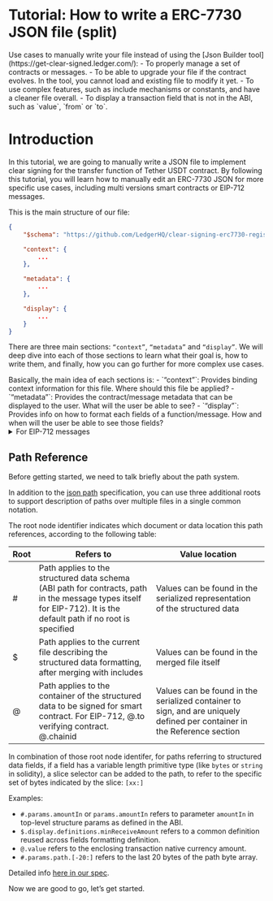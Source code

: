 
# Tutorial: How to write a ERC-7730 JSON file (split)

<Callout type="info" emoji="ℹ️">
    Use cases to manually write your file instead of using the [Json Builder tool](https://get-clear-signed.ledger.com/): 
    - To properly manage a set of contracts or messages.
    - To be able to upgrade your file if the contract evolves. In the tool, you cannot load and existing file to modify it yet.
    - To use complex features, such as include mechanisms or constants, and have a cleaner file overall.
    - To display a transaction field that is not in the ABI, such as `value`, `from` or `to`.
</Callout>

# Introduction

In this tutorial, we are going to manually write a JSON file to implement clear signing for the transfer function of Tether USDT contract. By following this tutorial, you will learn how to manually edit an ERC-7730 JSON for more specific use cases, including multi versions smart contracts or EIP-712 messages.

This is the main structure of our file:

```json
{
    "$schema": "https://github.com/LedgerHQ/clear-signing-erc7730-registry/blob/master/specs/erc7730-v1.schema.json",

    "context": {
        ...
    }, 

    "metadata": {
        ...
    },

    "display": {
        ...
    }
}
```

There are three main sections: `“context”`, `“metadata”` and `“display”`. We will deep dive into each of those sections to learn what their goal is, how to write them, and finally, how you can go further for more complex use cases.  

<Callout type="info" emoji="ℹ️">
    Basically, the main idea of each sections is: 
    - `“context”`: Provides binding context information for this file. Where should this file be applied?
    - `“metadata”`: Provides the contract/message metadata that can be displayed to the user. What will the user be able to see?
    - `“display”`: Provides info on how to format each fields of a function/message. How and when will the user be able to see those fields?
</Callout>

<details>
  <summary>For EIP-712 messages</summary>

    There are many similarities between smart contract and EIP-712, so this tutorial will also help you understand how you can clear sign EIP-712 messages. 
    However, in order to highlight the few differences, we will be referring to the following example from [1inch](https://github.com/LedgerHQ/clear-signing-erc7730-registry/blob/master/registry/1inch/eip712-1inch-limit-order.json) to clear sign the `“OrderStructure”` message: 

    ```json    
    {
    "$schema": "../../specs/erc7730-v1.schema.json",

    "context": {
        ...
    },

    "metadata": {
        ...
    },

    "display": {
        ...
    }
    }
    ```

</details>

## Path Reference

Before getting started, we need to talk briefly about the path system. 

In addition to the [json path](https://www.rfc-editor.org/rfc/rfc9535) specification, you can use three additional roots to support description of paths over multiple files in a single common notation.

The root node identifier indicates which document or data location this path references, according to the following table:

| Root   |  Refers to  |  Value location  |
|--------------------|-------------------|-------------------|
| # | Path applies to the structured data schema (ABI path for contracts, path in the message types itself for EIP-712). It is the default path if no root is specified   | Values can be found in the serialized representation of the structured data   |
| $ | Path applies to the current file describing the structured data formatting, after merging with includes   | Values can be found in the merged file itself   |
| @ | Path applies to the container of the structured data to be signed for smart contract. For EIP-712, @.to verifying contract.  @.chainid   | Values can be found in the serialized container to sign, and are uniquely defined per container in the Reference section   |

In combination of those root node identifer, for paths referring to structured data fields, if a field has a variable length primitive type (like `bytes` or `string` in solidity), a slice selector can be added to the path, to refer to the specific set of bytes indicated by the slice: `[xx:]`

Examples:
- `#.params.amountIn` or `params.amountIn` refers to parameter `amountIn` in top-level structure params as defined in the ABI.
- `$.display.definitions.minReceiveAmount` refers to a common definition reused across fields formatting definition.
- `@.value` refers to the enclosing transaction native currency amount.
- `#.params.path.[-20:]` refers to the last 20 bytes of the path byte array.

Detailed info [here in our spec](https://github.com/LedgerHQ/clear-signing-erc7730-registry/blob/master/specs/erc-7730.md#path-references). 

Now we are good to go, let’s get started. 